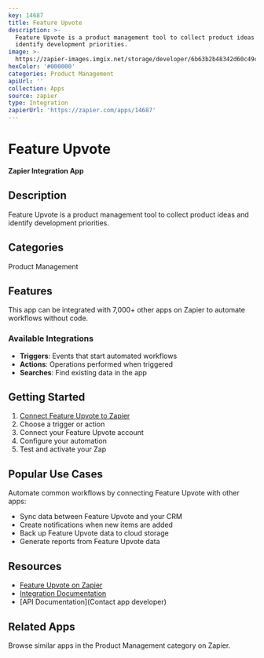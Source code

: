 ```yaml
---
key: 14687
title: Feature Upvote
description: >-
  Feature Upvote is a product management tool to collect product ideas and
  identify development priorities.
image: >-
  https://zapier-images.imgix.net/storage/developer/6b63b2b48342d60c49c80827761a2ed9.png?auto=format%2Ccompress&ixlib=python-3.0.0&q=50
hexColor: '#000000'
categories: Product Management
apiUrl: ''
collection: Apps
source: zapier
type: Integration
zapierUrl: 'https://zapier.com/apps/14687'
---
```

# Feature Upvote

**Zapier Integration App**

## Description

Feature Upvote is a product management tool to collect product ideas and identify development priorities.

## Categories

Product Management

## Features

This app can be integrated with 7,000+ other apps on Zapier to automate workflows without code.

### Available Integrations

- **Triggers**: Events that start automated workflows
- **Actions**: Operations performed when triggered
- **Searches**: Find existing data in the app

## Getting Started

1. [Connect Feature Upvote to Zapier](https://zapier.com/apps/14687)
2. Choose a trigger or action
3. Connect your Feature Upvote account
4. Configure your automation
5. Test and activate your Zap

## Popular Use Cases

Automate common workflows by connecting Feature Upvote with other apps:

- Sync data between Feature Upvote and your CRM
- Create notifications when new items are added
- Back up Feature Upvote data to cloud storage
- Generate reports from Feature Upvote data

## Resources

- [Feature Upvote on Zapier](https://zapier.com/apps/14687)
- [Integration Documentation](https://zapier.com/apps/14687/integrations)
- [API Documentation](Contact app developer)

## Related Apps

Browse similar apps in the Product Management category on Zapier.
